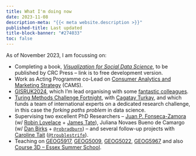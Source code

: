 ```yaml
---
title: What I'm doing now
date: 2023-11-08
description-meta: "{{< meta website.description >}}"
published-title: Last updated
title-block-banner: "#274033"
toc: false
---
```


As of November 2023, I am focussing on:

- Completing a book, [*Visualization for Social Data Science*](https://vis4sds.github.io/vis4sds/), to be published by CRC Press -- link is to free development version.
-  Work as Acting Programme co-Lead on [Consumer Analytics and Marketing Strategy](https://courses.leeds.ac.uk/g963/consumer-analytics-and-marketing-strategy-msc) (CAMS).
- [GISRUK2024](https://2024.gisruk.org/), which I'm lead organising with some [fantastic colleagues](https://2024.gisruk.org/organisation/).
- [Turing Methods Challenge Fortnight](https://theory4ida.github.io/tmcf/), with [Cagatay Turkay](https://warwick.ac.uk/fac/cross_fac/cim/people/cagatay-turkay/), and which funds a team of international experts on a dedicated research challenge, in this case the *forking paths problem* in data science. 
- Supervising two excellent PhD Researchers -- [Juan P. Fonseca-Zamora](https://environment.leeds.ac.uk/geography/pgr/11291/juan-p-fonseca-zamora) (w/ [Robin Lovelace](https://www.robinlovelace.net/) + [James Tate](https://environment.leeds.ac.uk/transport/staff/980/dr-james-tate)), Juliana Novaes Bueno de Camargo (w/ [Dan Birks](https://essl.leeds.ac.uk/law/staff/261/dr-daniel-birks) +  [`@robradburn`](@https://twitter.com/robradburn?lang=en)) -- and several follow-up projects with [Caroline Tait](https://environment.leeds.ac.uk/geography/pgr/2474/caroline-tait) ([`@troublestrife`](https://twitter.com/troublestrife)).
- Teaching on [GEOG5917](https://webprod3.leeds.ac.uk/catalogue/dynmodules.asp?Y=202324&M=GEOG-5917M), [GEOG5009](https://webprod3.leeds.ac.uk/catalogue/dynmodules.asp?Y=202324&M=GEOG-5009M), [GEOG5022](https://webprod3.leeds.ac.uk/catalogue/dynmodules.asp?Y=202324&M=GEOG-5022M), [GEOG5967](https://webprod3.leeds.ac.uk/catalogue/dynmodules.asp?Y=202324&M=GEOG-5967M) and also [Course 3D -- Essex Summer School](https://essexsummerschool.com/summer-school-facts/courses/ess-2023-course-list/3d-social-data-science/).